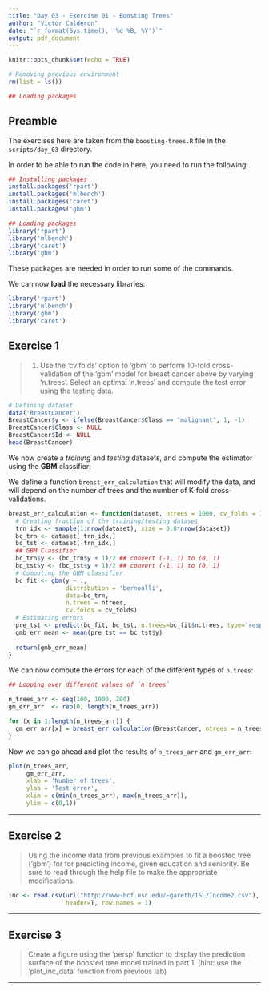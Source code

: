 ```yaml
---
title: "Day 03 - Exercise 01 - Boosting Trees"
author: "Victor Calderon"
date: "`r format(Sys.time(), '%d %B, %Y')`"
output: pdf_document
---
```


```r
knitr::opts_chunk$set(echo = TRUE)

# Removing previous environment
rm(list = ls())

## Loading packages

```

## Preamble
The exercises here are taken from the `boosting-trees.R` file in the 
`scripts/day_03` directory.

In order to be able to run the code in here, you need to run the following:

```r
## Installing packages
install.packages('rpart')
install.packages('mlbench')
install.packages('caret')
install.packages('gbm')

## Loading packages
library('rpart')
library('mlbench')
library('caret')
library('gbm')
```

These packages are needed in order to run some of the commands.

We can now **load** the necessary libraries:
```r
library('rpart')
library('mlbench')
library('gbm')
library('caret')
```


## Exercise 1

> 1. Use the 'cv.folds' option to 'gbm' to perform 10-fold cross-validation 
> of the 'gbm' model for breast cancer above by varying 'n.trees'. Select
> an optimal 'n.trees' and compute the test error using the testing data.

```r
# Defining dataset
data('BreastCancer')
BreastCancer$y <- ifelse(BreastCancer$Class == "malignant", 1, -1)
BreastCancer$Class <- NULL
BreastCancer$Id <- NULL
head(BreastCancer)
```

We now create a *training* and *testing* datasets, and compute the estimator
using the **GBM** classifier:

We define a function `breast_err_calculation` that will modify the data, and
will depend on the number of trees and the number of K-fold cross-validations.

```r
breast_err_calculation <- function(dataset, ntrees = 1000, cv_folds = 10){
  # Creating fraction of the training/testing dataset
  trn_idx <- sample(1:nrow(dataset), size = 0.8*nrow(dataset))
  bc_trn <- dataset[ trn_idx,]
  bc_tst <- dataset[-trn_idx,]
  ## GBM Classifier
  bc_trn$y <- (bc_trn$y + 1)/2 ## convert (-1, 1) to (0, 1)
  bc_tst$y <- (bc_tst$y + 1)/2 ## convert (-1, 1) to (0, 1)
  # Computing the GBM classifier
  bc_fit <- gbm(y ~ .,
                distribution = 'bernoulli',
                data=bc_trn,
                n.trees = ntrees,
                cv.folds = cv_folds)
  # Estimating errors
  pre_tst <- predict(bc_fit, bc_tst, n.trees=bc_fit$n.trees, type='response') > 0.5
  gmb_err_mean <- mean(pre_tst == bc_tst$y)
  
  return(gmb_err_mean)
}
```

We can now compute the errors for each of the different types of `n.trees`:

```r
## Looping over different values of `n_trees`

n_trees_arr <- seq(100, 1000, 200)
gm_err_arr  <- rep(0, length(n_trees_arr))

for (x in 1:length(n_trees_arr)) {
  gm_err_arr[x] = breast_err_calculation(BreastCancer, ntrees = n_trees_arr[x])
}
```
Now we can go ahead and plot the results of `n_trees_arr` and `gm_err_arr`:

```r
plot(n_trees_arr,
     gm_err_arr,
     xlab = 'Number of trees',
     ylab = 'Test error',
     xlim = c(min(n_trees_arr), max(n_trees_arr)),
     ylim = c(0,1))
```



---

## Exercise 2

> Using the income data from previous examples to fit a boosted tree ('gbm') for
> for predicting income, given education and seniority. Be sure to read
> through the help file to make the appropriate modifications.
```r
inc <- read.csv(url("http://www-bcf.usc.edu/~gareth/ISL/Income2.csv"),
                header=T, row.names = 1)
```

---

## Exercise 3

> Create a figure using the 'persp' function to display the prediction surface
> of the boosted tree model trained in part 1. (hint: use the 'plot_inc_data'
> function from previous lab)

---


